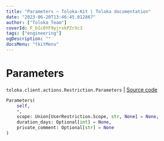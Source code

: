 ```yaml
---
title: "Parameters — Toloka-Kit | Toloka documentation"
date: "2023-06-20T13:46:45.012867"
author: ["Toloka Team"]
coverId: F_bIcOYF9yjrxkPZrXc3
tags: ["engineering"]
ogDescription: ""
docsMenu: "tkitMenu"
---
```


# Parameters

`toloka.client.actions.Restriction.Parameters` | [Source code](https://github.com/Toloka/toloka-kit/blob/v1.2.0/src/client/actions.py#L52)

```python
Parameters(
    self,
    *,
    scope: Union[UserRestriction.Scope, str, None] = None,
    duration_days: Optional[int] = None,
    private_comment: Optional[str] = None
)
```
